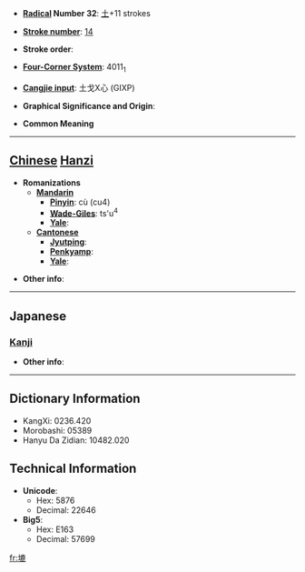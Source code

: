 * '''[[Wiktionary:Chinese radical index| Radical]] Number 32''': [[Wiktionary:Chinese radical index 土|土]]+11 strokes

* '''[[Wiktionary:Chinese total strokes index|Stroke number]]''': [[Wiktionary:Chinese total strokes index 14|14]]

* '''Stroke order''': 

* '''[[Wiktionary:Chinese four corner index|Four-Corner System]]''': 4011<sub>1</sub>

* '''[[Wiktionary:Chinese Cangjie index|Cangjie input]]''': 土戈X心 (GIXP)

* '''Graphical Significance and Origin''': 

* '''Common Meaning'''

----

== [[Chinese]] [[Hanzi]] ==

* '''Romanizations'''
** '''[[Mandarin]]'''
*** '''[[Pinyin]]''': cù (cu4)
*** '''[[Wade-Giles]]''': ts'u<sup>4</sup>
*** '''[[Yale]]''': 
** '''[[Cantonese]]'''
*** '''[[Jyutping]]''':
*** '''[[Penkyamp]]''': 
*** '''[[Yale]]''': 

* '''Other info''': 

----

==Japanese==
===[[Kanji]]===
{{kanji|on readings=[[こく]] (koku)|kun readings=}}

* '''Other info''':  

----

== Dictionary Information ==

* KangXi: 0236.420
* Morobashi: 05389
* Hanyu Da Zidian: 10482.020

== Technical Information ==

* '''Unicode''':
** Hex: 5876
** Decimal: 22646
* '''Big5''':
** Hex: E163
** Decimal: 57699

[[fr:塶]]